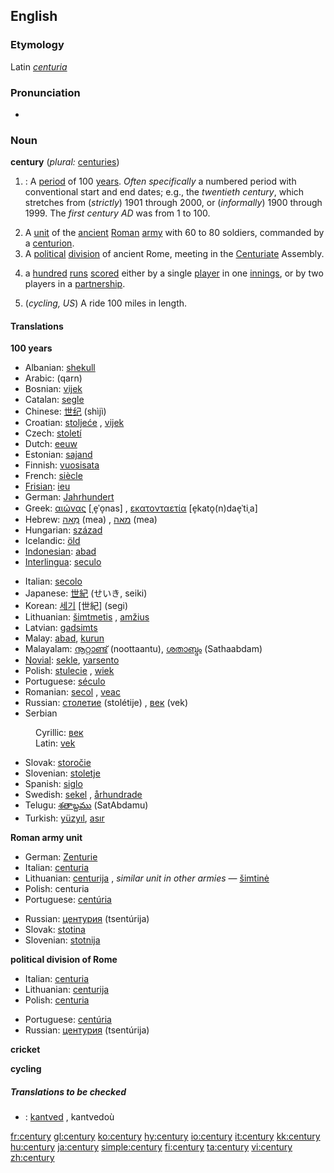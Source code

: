 ==English==
{{rank|floor|example|class|984|century|sorry|share|working}}
===Etymology===
Latin ''[[centuria]]''

===Pronunciation===
*{{audio|en-us-century.ogg|Audio (US)}}

===Noun===
'''century''' (''plural:'' [[centuries]])

#{{time}}: A [[period]] of 100 [[year]]s. ''Often specifically'' a numbered period with conventional start and end dates; e.g., the ''twentieth century'', which stretches from (''strictly'') 1901 through 2000, or (''informally'') 1900 through 1999. The ''first century AD'' was from 1 to 100.
# A [[unit]] of the [[ancient]] [[Roman]] [[army]] with 60 to 80 soldiers, commanded by a [[centurion]].
# A [[political]] [[division]] of ancient Rome, meeting in the [[Centuriate]] Assembly.
# {{Cricket}} a [[hundred]] [[run]]s [[score]]d either by a single [[player]] in one [[innings]], or by two players in a [[partnership]].
# (''cycling, US'') A ride 100 miles in length.

====Translations====
'''100 years'''
{{top}}
*Albanian: [[shekull]] {{m}}
*Arabic: {{ARchar|[[قرن]]}} (qarn)
*Bosnian: [[vijek#Bosnian|vijek]] {{m}}
*Catalan: [[segle]] {{m}}
*Chinese: [[世纪]] (shìjì)
*Croatian: [[stoljeće]] {{n}}, [[vijek]] {{m}}
*Czech: [[století]] {{n}}
*Dutch: [[eeuw]] {{f}}
*Estonian: [[sajand]]
*Finnish: [[vuosisata]]
*French: [[siècle]] {{m}}
*[[Frisian]]: [[ieu]]
*German: [[Jahrhundert]] {{n}}
*Greek: [[αιώνας]] [ˌe̞ˈo̞nas] {{m}}, [[εκατονταετία]] [e̞kato̞(n)dae̞ˈtiˌa] {{f}}
*Hebrew: [[מאה|מֵאָה]] (mea) {{f}}, [[מאה]] (mea)
*Hungarian: [[század]]
*Icelandic: [[öld]] {{f}}
*[[Indonesian]]: [[:id:abad|abad]]
*[[Interlingua]]: [[seculo]]
{{mid}}
*Italian: [[secolo]] {{m}}
*Japanese: [[世紀]] (せいき, seiki)
*Korean: [[세기]] [世紀] (segi)
*Lithuanian: [[šimtmetis]] {{m}}, [[amžius]] {{m}}
*Latvian: [[gadsimts]] {{m}}
*Malay: [[abad]], [[kurun]]
*Malayalam: [[നൂറ്റാണ്ട്]] (noottaantu), [[ശതാബ്ദം]] (Sathaabdam)
*[[Novial]]: [[sekle]], [[yarsento]]
*Polish: [[stulecie]] {{n}}, [[wiek]] {{m}}
*Portuguese: [[século]] {{m}}
*Romanian: [[secol]] {{n}}, [[veac]] {{n}}
*Russian: [[столетие]] (stolétije) {{n}}, [[век]] (vek) {{m}}
*Serbian
:Cyrillic: [[век#Serbian|век]] {{m}}
:Latin: [[vek#Serbian|vek]] {{m}}
*Slovak: [[storočie]] {{n}}
*Slovenian: [[stoletje]] {{n}}
*Spanish: [[siglo]] {{m}}
*Swedish: [[sekel]] {{n}}, [[århundrade]] {{n}}
*Telugu: [[శతాబ్దము]] (SatAbdamu)
*Turkish: [[yüzyıl]], [[asır]]
{{bottom}}

'''Roman army unit'''
{{top}}
*German: [[Zenturie]] {{f}}
*Italian: [[centuria]] {{f}}
*Lithuanian: [[centurija]] {{f}}, ''similar unit in other armies'' — [[šimtinė]] {{f}}
*Polish: centuria {{f}}
*Portuguese: [[centúria]] {{f}}
{{mid}}
*Russian: [[центурия]] (tsentúrija) {{f}}
*Slovak: [[stotina#Slovak|stotina]] {{f}}
*Slovenian: [[stotnija]] {{f}}
{{bottom}}

'''political division of Rome'''
{{top}}
*Italian: [[centuria]] {{f}}
*Lithuanian: [[centurija]] {{f}}
*Polish: [[centuria]] {{f}}
{{mid}}
*Portuguese: [[centúria]] {{f}}
*Russian: [[центурия]] (tsentúrija) {{f}}
{{bottom}}

'''cricket'''
{{top}}
{{mid}}
{{bottom}}

'''cycling'''
{{top}}
{{mid}}
{{bottom}}

=====Translations to be checked=====
{{checktrans}}
*{{ttbc|Breton}}: [[kantved]] {{m}}, kantvedoù

[[fr:century]]
[[gl:century]]
[[ko:century]]
[[hy:century]]
[[io:century]]
[[it:century]]
[[kk:century]]
[[hu:century]]
[[ja:century]]
[[simple:century]]
[[fi:century]]
[[ta:century]]
[[vi:century]]
[[zh:century]]
